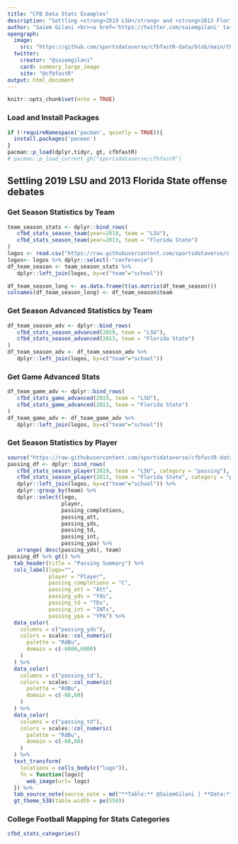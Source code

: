 ---
title: "CFB Data Stats Examples"
description: "Settling <strong>2019 LSU</strong> and <strong>2013 Florida State</strong> offense debates using Team and Player Stats from the CFBD API"
author: "Saiem Gilani <br><a href='https://twitter.com/saiemgilani' target='blank'><img src='https://img.shields.io/twitter/follow/saiemgilani?color=blue&amp;label=%40saiemgilani&amp;logo=x&amp;style=for-the-badge' alt='@saiemgilani'/></a> <a href='https://github.com/saiemgilani' target='blank'><img src='https://img.shields.io/github/followers/saiemgilani?color=eee&amp;logo=Github&amp;style=for-the-badge' alt='@saiemgilani'/></a>"
opengraph:
  image:
    src: "https://github.com/sportsdataverse/cfbfastR-data/blob/main/themes/social_card_cfbfastR_final_quote.png?raw=true"
  twitter:
    creator: "@saiemgilani"
    card: summary_large_image
    site: "@cfbfastR"
output: html_document
---

```{r setup, include=FALSE}
knitr::opts_chunk$set(echo = TRUE)
```

### **Load and Install Packages**

```{r}
if (!requireNamespace('pacman', quietly = TRUE)){
  install.packages('pacman')
}
pacman::p_load(dplyr,tidyr, gt, cfbfastR)
# pacman::p_load_current_gh("sportsdataverse/cfbfastR")
```

## Settling **2019 LSU** and **2013 Florida State** offense debates

### **Get Season Statistics by Team**

```{r team_season_stats}
team_season_stats <- dplyr::bind_rows(
   cfbd_stats_season_team(year=2019, team = "LSU"),
   cfbd_stats_season_team(year=2013, team = "Florida State")
)
logos <- read.csv("https://raw.githubusercontent.com/sportsdataverse/cfbfastR-data/main/themes/logos.csv")
logos<- logos %>% dplyr::select(-"conference")
df_team_season <- team_season_stats %>%
   dplyr::left_join(logos, by=c("team"="school"))
```

```{r team_season_long}
df_team_season_long <- as.data.frame(t(as.matrix(df_team_season)))
colnames(df_team_season_long) <- df_team_season$team
```

### **Get Season Advanced Statistics by Team**

```{r team_season_adv}
df_team_season_adv <- dplyr::bind_rows(
   cfbd_stats_season_advanced(2019, team = "LSU"),
   cfbd_stats_season_advanced(2013, team = "Florida State")
)
df_team_season_adv <- df_team_season_adv %>%
   dplyr::left_join(logos, by=c("team"="school"))

```

### **Get Game Advanced Stats**

```{r team_game_adv}
df_team_game_adv <- dplyr::bind_rows(
   cfbd_stats_game_advanced(2019, team = "LSU"),
   cfbd_stats_game_advanced(2013, team = "Florida State")
)
df_team_game_adv <- df_team_game_adv %>%
   dplyr::left_join(logos, by=c("team"="school"))
```

### **Get Season Statistics by Player**

```{r passing_stats_table_ex}
source("https://raw.githubusercontent.com/sportsdataverse/cfbfastR-data/main/themes/gt_theme_code_SG.R")
passing_df <- dplyr::bind_rows(
   cfbd_stats_season_player(2019, team = "LSU", category = "passing"),
   cfbd_stats_season_player(2013, team = "Florida State", category = "passing")) %>%
   dplyr::left_join(logos, by=c("team"="school")) %>%
   dplyr::group_by(team) %>%
   dplyr::select(logo,
                 player,
                 passing_completions,
                 passing_att,
                 passing_yds,
                 passing_td,
                 passing_int,
                 passing_ypa) %>%
   arrange( desc(passing_yds), team)
passing_df %>% gt() %>%
  tab_header(title = "Passing Summary") %>%
  cols_label(logo="",
             player = "Player",
             passing_completions = "C",
             passing_att = "Att",
             passing_yds = "Yds",
             passing_td = "TDs",
             passing_int = "INTs",
             passing_ypa = "YPA") %>%
  data_color(
    columns = c("passing_yds"),
    colors = scales::col_numeric(
      palette = "RdBu",
      domain = c(-6000,6000)
    )
  ) %>%
  data_color(
    columns = c("passing_td"),
    colors = scales::col_numeric(
      palette = "RdBu",
      domain = c(-60,60)
    )
  ) %>%
  data_color(
    columns = c("passing_td"),
    colors = scales::col_numeric(
      palette = "RdBu",
      domain = c(-60,60)
    )
  ) %>%
  text_transform(
    locations = cells_body(c("logo")),
    fn = function(logo){
      web_image(url= logo)
  }) %>%
  tab_source_note(source_note = md("**Table:** @SaiemGilani | **Data:** @CFB_Data with @cfbfastR v1.1.0")) %>%
  gt_theme_538(table.width = px(550))

```

### **College Football Mapping for Stats Categories**

```{r}

cfbd_stats_categories()

```
